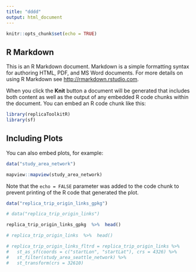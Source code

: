 ```yaml
---
title: "dddd"
output: html_document
---
```


```r
knitr::opts_chunk$set(echo = TRUE)
```

## R Markdown

This is an R Markdown document. Markdown is a simple formatting syntax for authoring HTML, PDF, and MS Word documents. For more details on using R Markdown see <http://rmarkdown.rstudio.com>.

When you click the **Knit** button a document will be generated that includes both content as well as the output of any embedded R code chunks within the document. You can embed an R code chunk like this:

```r
library(replicaToolkitR)
library(sf)
```

## Including Plots

You can also embed plots, for example:

```r
data("study_area_network")

mapview::mapview(study_area_network)
```

Note that the `echo = FALSE` parameter was added to the code chunk to prevent printing of the R code that generated the plot.

```r
data("replica_trip_origin_links_gpkg")

# data("replica_trip_origin_links")

replica_trip_origin_links_gpkg  %>%  head()

# replica_trip_origin_links  %>%  head()

# replica_trip_origin_links_fltrd = replica_trip_origin_links %>%  
#   st_as_sf(coords = c("startLon", "startLat"), crs = 4326) %>% 
#   st_filter(study_area_seattle_network) %>%  
#   st_transform(crs = 32610)
```

